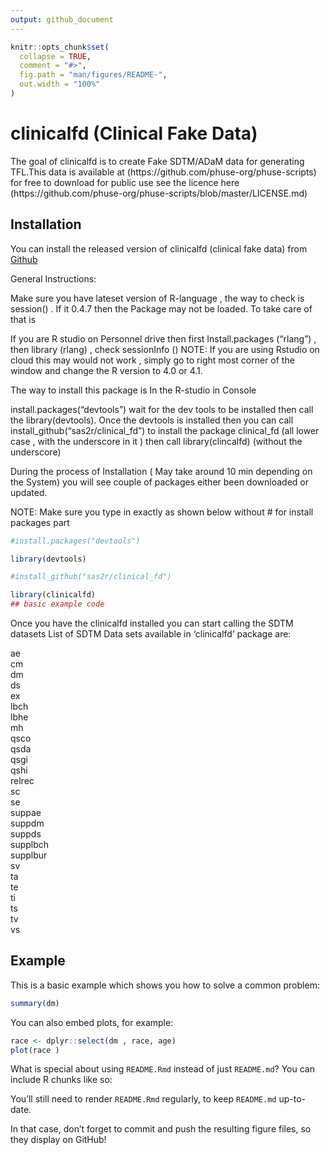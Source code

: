 ```yaml
---
output: github_document
---
```


<!-- README.md is generated from README.Rmd. Please edit that file -->

```r
knitr::opts_chunk$set(
  collapse = TRUE,
  comment = "#>",
  fig.path = "man/figures/README-",
  out.width = "100%"
)
```

# clinicalfd (Clinical Fake Data)

<!-- badges: start -->
<!-- badges: end -->

The goal of clinicalfd is to create Fake SDTM/ADaM data for generating TFL.This data is 
available at  (https://github.com/phuse-org/phuse-scripts) for free to download for public use see the licence here (https://github.com/phuse-org/phuse-scripts/blob/master/LICENSE.md)

## Installation

You can install the released version of clinicalfd (clinical fake data) from [Github](https://github.com/sas2r/clinical_fd)

General Instructions:

Make sure you have lateset version of R-language , the way to check is 
session() . If it 0.4.7 then the Package may not be loaded. To take care of that is 

If you are R studio on Personnel drive then
first Install.packages ("rlang") , then library (rlang) , check sessionInfo ()
NOTE: If you are using Rstudio on cloud this may would not work , simply go to right most corner of the window and change the R version to 4.0 or 4.1. 

The way to install this package is In the R-studio in Console 

install.packages("devtools")  wait for the dev tools to be installed 
 then call the library(devtools). Once the devtools is installed then you can call install_github("sas2r/clinical_fd")  to 
install the package clinical_fd  (all lower case , with the underscore in it  ) then call library(clincalfd) (without the underscore)

During the process of Installation ( May take around 10 min depending on the System) you will see couple of packages either been downloaded or updated. 

NOTE: Make sure you type in exactly as shown below without # for install packages part

```r
#install.packages("devtools") 

library(devtools)

#install_github("sas2r/clinical_fd")

library(clinicalfd)
## basic example code
```


Once you have the clinicalfd installed you can start calling the SDTM datasets
List of SDTM Data sets available in ‘clinicalfd’ package are:

ae               
cm               
dm               
ds              
ex              
lbch            
lbhe            
mh              
qsco            
qsda            
qsgi            
qshi            
relrec          
sc              
se              
suppae          
suppdm          
suppds          
supplbch        
supplbur        
sv              
ta              
te              
ti              
ts              
tv              
vs  

## Example

This is a basic example which shows you how to solve a common problem:

```r
summary(dm)
```

You can also embed plots, for example:

```r
race <- dplyr::select(dm , race, age)
plot(race )
```

What is special about using `README.Rmd` instead of just `README.md`? You can include R chunks like so:

You'll still need to render `README.Rmd` regularly, to keep `README.md` up-to-date.

In that case, don't forget to commit and push the resulting figure files, so they display on GitHub!
